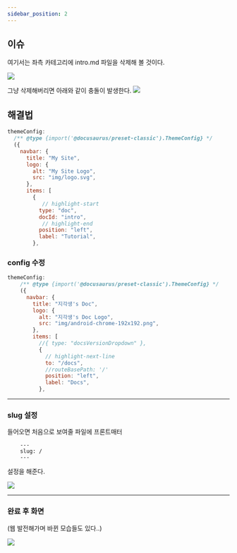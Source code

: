 ```yaml
---
sidebar_position: 2
---
```



## 이슈

여기서는 좌측 카테고리에 intro.md 파일을 삭제해 볼 것이다.

![](2022-09-25-16-00-55.png)

그냥 삭제해버리면 아래와 같이 충돌이 발생한다.
![](2022-09-25-16-02-20.png)

## 해결법

<Tabs>
  <TabItem value="수정 전" label="수정 전" default>

```jsx title="docusaurus.config.js"
themeConfig:
  /** @type {import('@docusaurus/preset-classic').ThemeConfig} */
  ({
    navbar: {
      title: "My Site",
      logo: {
        alt: "My Site Logo",
        src: "img/logo.svg",
      },
      items: [
        {
           // highlight-start
          type: "doc",
          docId: "intro",
           // highlight-end
          position: "left",
          label: "Tutorial",
        },
```

  </TabItem>
  <TabItem value="수정 후" label="수정 후">

### config 수정

```jsx title="docusaurus.config.js"
themeConfig:
    /** @type {import('@docusaurus/preset-classic').ThemeConfig} */
    ({
      navbar: {
        title: "지각생's Doc",
        logo: {
          alt: "지각생's Doc Logo",
          src: "img/android-chrome-192x192.png",
        },
        items: [
          //{ type: "docsVersionDropdown" },
          {
            // highlight-next-line
            to: "/docs",
            //routeBasePath: '/'
            position: "left",
            label: "Docs",
          },
```

---

### slug 설정

들어오면 처음으로 보여줄 파일에 프론트매터

```
    ---
    slug: /
    ---
```

설정을 해준다.

![](2022-09-25-17-21-47.png)

---

### 완료 후 화면

(웹 발전해가며 바뀐 모습들도 있다..)

![](2022-09-25-17-20-27.png)

  </TabItem>
</Tabs>
